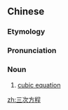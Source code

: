==Chinese==
{{zh-forms|type=112}}

===Etymology===
{{zh-compound|三|次|方程|three; third|degree|equation}}

===Pronunciation===
{{zh-pron
|m=sān cì fāngchéng
|c=saam1 ci3 fong1 cing4
|cat=n
}}

===Noun===
{{zh-noun}}

# {{lb|zh|algebra}} [[cubic equation]]

[[zh:三次方程]]